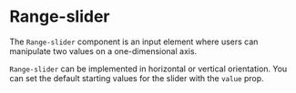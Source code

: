 
<Meta title="MDX|RangeSlider" />

# Range-slider

The `Range-slider` component is an input element where users can manipulate two values on a one-dimensional axis.

`Range-slider` can be implemented in horizontal or vertical orientation. You can set the default starting values for the slider with the `value` prop.

<ArgsTypes of={RangeSliderProps} />
